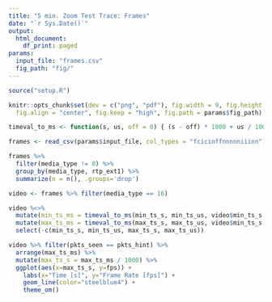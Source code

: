 ```yaml
---
title: "5 min. Zoom Test Trace: Frames"
date: "`r Sys.Date()`"
output:
  html_document:
    df_print: paged
params:
  input_file: "frames.csv"
  fig_path: "fig/"
---
```


```R
source("setup.R")

knitr::opts_chunk$set(dev = c("png", "pdf"), fig.width = 9, fig.height = 4.5,
  fig.align = "center", fig.keep = "high", fig.path = params$fig_path)

timeval_to_ms <- function(s, us, off = 0) { (s - off) * 1000 + us / 1000 }
```

```R
frames <- read_csv(params$input_file, col_types = "fcicinffnnnnniiinn")
```

```r
frames %>%
  filter(media_type != 0) %>%
  group_by(media_type, rtp_ext1) %>%
  summarize(n = n(), .groups='drop')
```

```r
video <- frames %>% filter(media_type == 16)

video %<>%
  mutate(min_ts_ms = timeval_to_ms(min_ts_s, min_ts_us, video$min_ts_s %>% min())) %>%
  mutate(max_ts_ms = timeval_to_ms(max_ts_s, max_ts_us, video$min_ts_s %>% min())) %>%
  select(-c(min_ts_s, min_ts_us, max_ts_s, max_ts_us))
```

```r
video %>% filter(pkts_seen == pkts_hint) %>%
  arrange(max_ts_ms) %>%
  mutate(max_ts_s = max_ts_ms / 1000) %>%
  ggplot(aes(x=max_ts_s, y=fps)) +
    labs(x="Time [s]", y="Frame Rate [fps]") +  
    geom_line(color="steelblue4") +
    theme_om()
```




